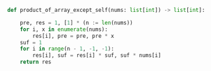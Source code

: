 ```python meta="source=problems/238-product-of-array-except-self/solution.py"
def product_of_array_except_self(nums: list[int]) -> list[int]:

    pre, res = 1, [1] * (n := len(nums))
    for i, x in enumerate(nums):
        res[i], pre = pre, pre * x
    suf = 1
    for i in range(n - 1, -1, -1):
        res[i], suf = res[i] * suf, suf * nums[i]
    return res
```